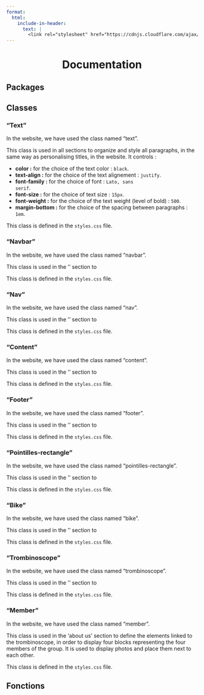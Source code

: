 ```yaml
---
format:
  html:
    include-in-header:
      text: |
        <link rel="stylesheet" href="https://cdnjs.cloudflare.com/ajax/libs/font-awesome/6.5.1/css/all.min.css">
---
```


<div style="text-align: center;">
<h1>Documentation <i class="fas fa-book-open"></i></h1>
</div>

## Packages

## Classes

### "Text"

<p class = "text"> In the website, we have used the class named "text". </p>

<p class ="text"> This class is used in all sections to organize and style all paragraphs, in the same way as personalising titles, in the website. It controls : </p> 

<ul class = "text"> 
<li><strong>color :</strong> for the choice of the text color : <code>black</code>. </li>
<li><strong>text-align :</strong> for the choice of the text alignement : <code>justify</code>. </li>
<li><strong>font-family :</strong> for the choice of font : <code>Lato, sans serif</code>. </li>
<li><strong>font-size :</strong> for the choice of text size : <code>15px</code>. </li>
<li><strong>font-weight :</strong> for the choice of the text weight (level of bold) : <code>500</code>. </li>
<li><strong>margin-bottom :</strong> for the choice of the spacing between paragraphs : <code>1em</code>. </li>
</ul>

<p class = "text"> This class is defined in the <code>styles.css</code> file. </p>

### "Navbar"

<p class = "text"> In the website, we have used the class named "navbar". </p>

<p class = "text"> This class is used in the '' section to </p>
 
<p class = "text"> This class is defined in the <code>styles.css</code> file. </p>

### "Nav"

<p class = "text"> In the website, we have used the class named "nav". </p>

<p class = "text"> This class is used in the '' section to </p>
 
<p class = "text"> This class is defined in the <code>styles.css</code> file. </p>

### "Content"

<p class = "text"> In the website, we have used the class named "content". </p>

<p class = "text"> This class is used in the '' section to </p>
 
<p class = "text"> This class is defined in the <code>styles.css</code> file. </p>

### "Footer"

<p class = "text"> In the website, we have used the class named "footer". </p>

<p class = "text"> This class is used in the '' section to </p>
 
<p class = "text"> This class is defined in the <code>styles.css</code> file. </p>

### "Pointilles-rectangle "

<p class = "text"> In the website, we have used the class named "pointilles-rectangle". </p>

<p class = "text"> This class is used in the '' section to </p>
 
<p class = "text"> This class is defined in the <code>styles.css</code> file. </p>

### "Bike"

<p class = "text"> In the website, we have used the class named "bike". </p>

<p class = "text"> This class is used in the '' section to </p>
 
<p class = "text"> This class is defined in the <code>styles.css</code> file. </p>

### "Trombinoscope"

<p class = "text"> In the website, we have used the class named "trombinoscope". </p>

<p class = "text"> This class is used in the '' section to </p>
 
<p class = "text"> This class is defined in the <code>styles.css</code> file. </p>

### "Member"

<p class = "text"> In the website, we have used the class named "member". </p> 

<p class = "text"> This class is used in the ‘about us’ section to define the elements linked to the trombinoscope, in order to display four blocks representing the four members of the group. It is used to display photos and place them next to each other. </p>

<p class = "text"> This class is defined in the <code>styles.css</code> file. </p>

## Fonctions